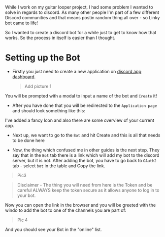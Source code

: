 While I work on my guitar looper project, I had some problem I wanted to solve in regards to discord. As many other people I'm part of a few different Discord communities and that means postin random thing all over - so Linky bot came to life! 

So I wanted to create a discord bot for a while just to get to know how that works. So the process in itself is easier than I thought.

# Setting up the Bot

- Firstly you just need to create a new application on [discord app dashboard](https://discord.com/developers/applications). 
    > Add picture 1


You will be prompted with a modal to input a name of the bot and `Create` it!

- After you have done that you will be redirected to the `Application page` and should look something like this:


I've added a fancy Icon and also there are some overview of your current app. 

- Next up, we want to go to the `Bot` and hit Create and this is all that needs to be done here

- Now, the thing which confused me in other guides is the next step. They say that in the `Bot` tab there is a link which will add my bot to the discord server, but it is not. After adding the bot, you have to go back to `OAuth2` tab - select `bot` in the table and Copy the link. 

 > Pic3 

> Disclaimer - The thing you will need from here is the Token and be careful ALWAYS keep the token secure as it allows anyone to log in to your bot.

Now you can open the link in the browser and you will be greeted with the windo to add the bot to one of the channels you are part of: 

> Pic 4


And you should see your Bot in the "online" list. 



